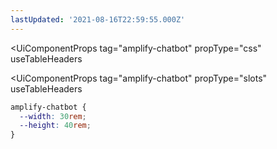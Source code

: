 ```yaml
---
lastUpdated: '2021-08-16T22:59:55.000Z'
---
```

<UiComponentProps
  tag="amplify-chatbot"
  propType="css"
  useTableHeaders
></UiComponentProps>
<UiComponentProps
  tag="amplify-chatbot"
  propType="slots"
  useTableHeaders
></UiComponentProps>

```css
amplify-chatbot {
  --width: 30rem;
  --height: 40rem;
}
```
